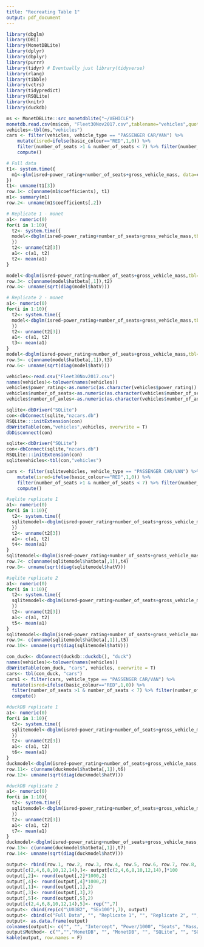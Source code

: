 ```yaml
---
title: "Recreating Table 1"
output: pdf_document
---
```


```r
library(dbglm)
library(DBI)
library(MonetDBLite)
library(dplyr)
library(dbplyr)
library(purrr)
library(tidyr) # Eventually just library(tidyverse)
library(rlang)
library(tibble)
library(vctrs)
library(tidypredict)
library(RSQLite)
library(knitr)
library(duckdb)
```

```r
ms <- MonetDBLite::src_monetdblite("~/VEHICLE")
monetdb.read.csv(ms$con, "Fleet30Nov2017.csv",tablename="vehicles",quote="",nrow.check=10000,best.effort=TRUE,lower.case.names=TRUE)
vehicles<-tbl(ms,"vehicles")
cars <- filter(vehicles, vehicle_type == "PASSENGER CAR/VAN") %>% 
	mutate(isred=ifelse(basic_colour=="RED",1,0)) %>% 
	filter(number_of_seats >1 & number_of_seats < 7) %>% filter(number_of_axles==2) %>%
	compute()
```

```r
# Full data
t1<- system.time({
  m1<-glm(isred~power_rating+number_of_seats+gross_vehicle_mass, data=cars, family = "binomial")
})
t1<- unname(t1[3])
row.1<- c(unname(m1$coefficients), t1)
m1<- summary(m1)
row.2<- unname(m1$coefficients[,2])

# Replicate 1 - monet
a1<- numeric(0)
for(i in 1:10){
  t2<- system.time({
  model<-dbglm(isred~power_rating+number_of_seats+gross_vehicle_mass,tbl=cars)
  })
  t2<- unname(t2[3])
  a1<- c(a1, t2)
  t2<- mean(a1)
}

model<-dbglm(isred~power_rating+number_of_seats+gross_vehicle_mass,tbl=cars)
row.3<- c(unname(model$hatbeta[,1]),t2)
row.4<- unname(sqrt(diag(model$hatV)))

# Replicate 2 - monet
a1<- numeric(0)
for(i in 1:10){
  t2<- system.time({
  model<-dbglm(isred~power_rating+number_of_seats+gross_vehicle_mass,tbl=cars)
  })
  t2<- unname(t2[3])
  a1<- c(a1, t2)
  t3<- mean(a1)
}
model<-dbglm(isred~power_rating+number_of_seats+gross_vehicle_mass,tbl=cars)
row.5<- c(unname(model$hatbeta[,1]),t3)
row.6<- unname(sqrt(diag(model$hatV)))
```


```r
vehicles<-read.csv("Fleet30Nov2017.csv")
names(vehicles)<-tolower(names(vehicles))
vehicles$power_rating<-as.numeric(as.character(vehicles$power_rating))
vehicles$number_of_seats<-as.numeric(as.character(vehicles$number_of_seats))
vehicles$number_of_axles<-as.numeric(as.character(vehicles$number_of_axles))

sqlite<-dbDriver("SQLite")
con<-dbConnect(sqlite,"nzcars.db")
RSQLite:::initExtension(con)
dbWriteTable(con,"vehicles",vehicles, overwrite = T)
dbDisconnect(con)

sqlite<-dbDriver("SQLite")
con<-dbConnect(sqlite,"nzcars.db")
RSQLite:::initExtension(con)
sqlitevehicles<-tbl(con,"vehicles")

cars <- filter(sqlitevehicles, vehicle_type == "PASSENGER CAR/VAN") %>%
	mutate(isred=ifelse(basic_colour=="RED",1,0)) %>% 
	filter(number_of_seats >1 & number_of_seats < 7) %>% filter(number_of_axles==2) %>%
	compute()
```

```r
#sqlite replicate 1
a1<- numeric(0)
for(i in 1:10){
  t2<- system.time({
  sqlitemodel<-dbglm(isred~power_rating+number_of_seats+gross_vehicle_mass,tbl=cars)
  })
  t2<- unname(t2[3])
  a1<- c(a1, t2)
  t4<- mean(a1)
}
sqlitemodel<-dbglm(isred~power_rating+number_of_seats+gross_vehicle_mass,tbl=cars)
row.7<- c(unname(sqlitemodel$hatbeta[,1]),t4)
row.8<- unname(sqrt(diag(sqlitemodel$hatV)))

#sqlite replicate 2
a1<- numeric(0)
for(i in 1:10){
  t2<- system.time({
  sqlitemodel<-dbglm(isred~power_rating+number_of_seats+gross_vehicle_mass,tbl=cars)
  })
  t2<- unname(t2[3])
  a1<- c(a1, t2)
  t5<- mean(a1)
}
sqlitemodel<-dbglm(isred~power_rating+number_of_seats+gross_vehicle_mass,tbl=cars)
row.9<- c(unname(sqlitemodel$hatbeta[,1]),t5)
row.10<- unname(sqrt(diag(sqlitemodel$hatV)))
```

```r
con_duck<- dbConnect(duckdb::duckdb(), "duck")
names(vehicles)<-tolower(names(vehicles))
dbWriteTable(con_duck, "cars", vehicles, overwrite = T)
cars<- tbl(con_duck, "cars")
cars1 <- filter(cars, vehicle_type == "PASSENGER CAR/VAN") %>% 
  mutate(isred=ifelse(basic_colour=="RED",1,0)) %>% 
  filter(number_of_seats >1 & number_of_seats < 7) %>% filter(number_of_axles==2) %>%
  compute()
```

```r
#duckDB replicate 1
a1<- numeric(0)
for(i in 1:10){
  t2<- system.time({
  sqlitemodel<-dbglm(isred~power_rating+number_of_seats+gross_vehicle_mass,tbl=cars1)
  })
  t2<- unname(t2[3])
  a1<- c(a1, t2)
  t6<- mean(a1)
}
duckmodel<-dbglm(isred~power_rating+number_of_seats+gross_vehicle_mass,tbl=cars1)
row.11<- c(unname(duckmodel$hatbeta[,1]),t6)
row.12<- unname(sqrt(diag(duckmodel$hatV)))

#duckDB replicate 2
a1<- numeric(0)
for(i in 1:10){
  t2<- system.time({
  sqlitemodel<-dbglm(isred~power_rating+number_of_seats+gross_vehicle_mass,tbl=cars1)
  })
  t2<- unname(t2[3])
  a1<- c(a1, t2)
  t7<- mean(a1)
}
duckmodel<-dbglm(isred~power_rating+number_of_seats+gross_vehicle_mass,tbl=cars1)
row.13<- c(unname(duckmodel$hatbeta[,1]),t7)
row.14<- unname(sqrt(diag(duckmodel$hatV)))

```


```r
output<- rbind(row.1, row.2, row.3, row.4, row.5, row.6, row.7, row.8, row.9, row.10, row.11, row.12, row.13, row.14)
output[c(2,4,6,8,10,12,14),]<- output[c(2,4,6,8,10,12,14),]*100
output[,2]<- round(output[,2]*1000,2)
output[,4]<- round(output[,4]*1000,2)
output[,1]<- round(output[,1],2)
output[,3]<- round(output[,3],2)
output[,5]<- round(output[,5],2)
output[c(2,4,6,8,10,12,14),5]<- rep("",7)
output<- cbind(rep(c("\U03B2", "SEx100"),7), output)
output<- cbind(c("Full Data", "", "Replicate 1", "", "Replicate 2", "", "Replicate 3","", "Replicate 4","","Replicate 5", "", "Replicate 6",""), output)
output<- as.data.frame(output)
colnames(output)<- c("", "", "Intercept", "Power/1000", "Seats", "Mass/1000", "Processing Time (s)")
output$Method<- c("","","MonetDB", "", "MonetDB", "", "SQLite", "", "SQLite","","duckDB","","duckDB","")
kable(output, row.names = F)
```




